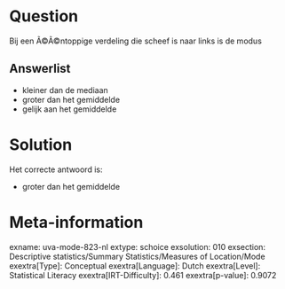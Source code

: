 Question
========

Bij een Ã©Ã©ntoppige verdeling die scheef is naar links is de modus

Answerlist
----------

* kleiner dan de mediaan
* groter dan het gemiddelde
* gelijk aan het gemiddelde

Solution
========

Het correcte antwoord is: 

* groter dan het gemiddelde

Meta-information
================
exname: uva-mode-823-nl
extype: schoice
exsolution: 010
exsection: Descriptive statistics/Summary Statistics/Measures of Location/Mode
exextra[Type]: Conceptual
exextra[Language]: Dutch
exextra[Level]: Statistical Literacy
exextra[IRT-Difficulty]: 0.461
exextra[p-value]: 0.9072
